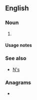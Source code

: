 {{also|Appendix:Variations of "ns"}}
==English==

===Noun===
{{head|en|noun form}}

# {{plural of|en|n}}

====Usage notes====
{{U:en:plurals of letters}}

===See also===
* [[N's]]

===Anagrams===
* {{anagrams|en|a=ns|S/N|SN|Sn|sn}}